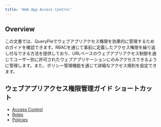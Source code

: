 ```yaml
---
title: 'Web App Access Control'
---
```


## Overview

この文書では、QueryPieでウェブアプリアクセス権限を効果的に管理するためのガイドを確認できます。RBACを通じて事前に定義したアクセス権限を繰り返し付与できる方法を提供しており、URLベースのウェブアプリアクセス制御を通じてユーザー別に許可されたウェブアプリケーションにのみアクセスできるように管理します。また、ポリシー管理機能を通じて詳細なアクセス規則を設定できます。


## ウェブアプリアクセス権限管理ガイド ショートカット

* [Access Control](web-app-access-control/access-control)
* [Roles](web-app-access-control/roles)
* [Policies](web-app-access-control/policies)

